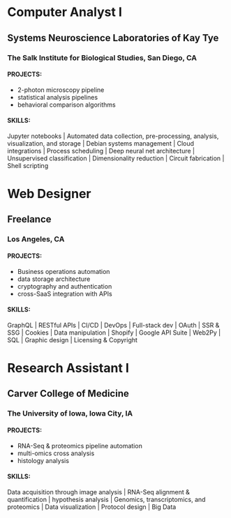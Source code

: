 # Computer Analyst I
## Systems Neuroscience Laboratories of Kay Tye
### The Salk Institute for Biological Studies, San Diego, CA

#### PROJECTS:
- 2-photon microscopy pipeline
- statistical analysis pipelines
- behavioral comparison algorithms

#### SKILLS:
Jupyter notebooks | Automated data collection, pre-processing, analysis, visualization, and storage | Debian systems management | Cloud integrations | Process scheduling | Deep neural net architecture | Unsupervised classification | Dimensionality reduction | Circuit fabrication | Shell scripting


# Web Designer
## Freelance
### Los Angeles, CA

#### PROJECTS:
- Business operations automation
- data storage architecture
- cryptography and authentication
- cross-SaaS integration with APIs

#### SKILLS:
GraphQL | RESTful APIs | CI/CD | DevOps | Full-stack dev | OAuth | SSR & SSG | Cookies | Data manipulation | Shopify | Google API Suite | Web2Py | SQL | Graphic design | Licensing & Copyright


# Research Assistant I
## Carver College of Medicine
### The University of Iowa, Iowa City, IA

#### PROJECTS:
- RNA-Seq & proteomics pipeline automation
- multi-omics cross analysis
- histology analysis

#### SKILLS:
Data acquisition through image analysis | RNA-Seq alignment & quantification | hypothesis analysis | Genomics, transcriptomics, and proteomics | Data visualization | Protocol design | Big Data
